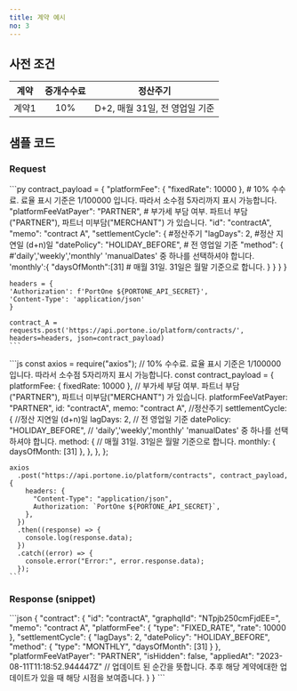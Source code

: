 ```yaml
---
title: 계약 예시
no: 3
---
```



## 사전 조건

| 계약|중개수수료|           정산주기           |
|:---:|:--------:|:----------------------------:|
|계약1|    10%   |D+2, 매월 31일, 전 영업일 기준|

## 샘플 코드

### Request

<Tabs>
  <Tab title="Python">
    ```py
    contract_payload = {
    "platformFee": {
      "fixedRate": 10000
      }, # 10% 수수료. 료율 표시 기준은 1/100000 입니다. 따라서 소수점 5자리까지 표시 가능합니다.
    "platformFeeVatPayer": "PARTNER", # 부가세 부담 여부. 파트너 부담("PARTNER"), 파트너 미부담("MERCHANT") 가 있습니다.
    "id": "contractA",
    "memo": "contract A",
    "settlementCycle": { #정산주기
      "lagDays": 2, #정산 지연일 (d+n)일
      "datePolicy": "HOLIDAY_BEFORE", # 전 영업일 기준
      "method": { #'daily','weekly','monthly' 'manualDates' 중 하나를 선택하셔야 합니다.
        'monthly':{
          "daysOfMonth":[31] # 매월 31일. 31일은 월말 기준으로 합니다.
          }
        }
      }
    }

    headers = {
    'Authorization': f'PortOne ${PORTONE_API_SECRET}',
    'Content-Type': 'application/json'
    }

    contract_A = requests.post('https://api.portone.io/platform/contracts/', headers=headers, json=contract_payload)
    ```
  </Tab>

  <Tab title="Node">
    ```js
    const axios = require("axios");
    // 10% 수수료. 료율 표시 기준은 1/100000 입니다. 따라서 소수점 5자리까지 표시 가능합니다.
    const contract_payload = {
      platformFee: { fixedRate: 10000 },
      // 부가세 부담 여부. 파트너 부담("PARTNER"), 파트너 미부담("MERCHANT") 가 있습니다.
      platformFeeVatPayer: "PARTNER",
      id: "contractA",
      memo: "contract A",
      //정산주기
      settlementCycle: {
        //정산 지연일 (d+n)일
        lagDays: 2,
        // 전 영업일 기준
        datePolicy: "HOLIDAY_BEFORE",
        // 'daily','weekly','monthly' 'manualDates' 중 하나를 선택하셔야 합니다.
        method: {
          // 매월 31일. 31일은 월말 기준으로 합니다.
          monthly: { daysOfMonth: [31] },
        },
      },
    };

    axios
      .post("https://api.portone.io/platform/contracts", contract_payload, {
        headers: {
          "Content-Type": "application/json",
          Authorization: `PortOne ${PORTONE_API_SECRET}`,
        },
      })
      .then((response) => {
        console.log(response.data);
      })
      .catch((error) => {
        console.error("Error:", error.response.data);
      });
    ```
  </Tab>
</Tabs>

### Response (snippet)

<Tabs>
  <Tab title="snippet">
    ```json
    {
      "contract": {
        "id": "contractA",
        "graphqlId": "NTpjb250cmFjdEE=",
        "memo": "contract A",
        "platformFee": {
          "type": "FIXED_RATE",
          "rate": 10000
        },
        "settlementCycle": {
          "lagDays": 2,
          "datePolicy": "HOLIDAY_BEFORE",
          "method": {
            "type": "MONTHLY",
            "daysOfMonth": [31]
          }
        },
        "platformFeeVatPayer": "PARTNER",
        "isHidden": false,
        "appliedAt": "2023-08-11T11:18:52.944447Z" // 업데이트 된 순간을 뜻합니다. 추후 해당 계약에대한 업데이트가 있을 때 해당 시점을 보여줍니다.
      }
    }
    ```
  </Tab>
</Tabs>
